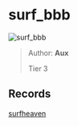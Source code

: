 
# surf_bbb

![surf_bbb](https://raw.githubusercontent.com/Sayt123/SurfMapPics/Maps-and-bonuses/csgo/surf_bbb.jpg)

> Author: **Aux**
>
> Tier 3

## Records

[surfheaven](https://surfheaven.eu/map/surf_bbb)
